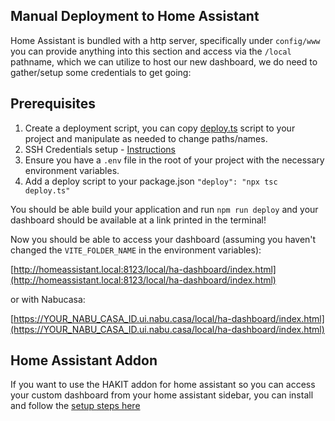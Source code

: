 

<Meta title="INTRODUCTION/Deploying/Manual Setup" />

## Manual Deployment to Home Assistant

Home Assistant is bundled with a http server, specifically under `config/www` you can provide anything into this section and access via the `/local` pathname, which we can utilize to host our new dashboard, we do need to gather/setup some credentials to get going:

## Prerequisites

1. Create a deployment script, you can copy [deploy.ts](https://github.com/shannonhochkins/ha-component-kit/blob/master/packages/create-hakit/template/scripts/deploy.ts) script to your project and manipulate as needed to change paths/names.
2. SSH Credentials setup - [Instructions](/docs/introduction-deploying-ssh-credentials--docs)
3. Ensure you have a `.env` file in the root of your project with the necessary environment variables.
4. Add a deploy script to your package.json `"deploy": "npx tsc deploy.ts"`


You should be able build your application and run `npm run deploy` and your dashboard should be available at a link printed in the terminal!

Now you should be able to access your dashboard (assuming you haven't changed the `VITE_FOLDER_NAME` in the environment variables):

[http://homeassistant.local:8123/local/ha-dashboard/index.html](http://homeassistant.local:8123/local/ha-dashboard/index.html)

or with Nabucasa:

[https://YOUR_NABU_CASA_ID.ui.nabu.casa/local/ha-dashboard/index.html](https://YOUR_NABU_CASA_ID.ui.nabu.casa/local/ha-dashboard/index.html)

## Home Assistant Addon

If you want to use the HAKIT addon for home assistant so you can access your custom dashboard from your home assistant sidebar, you can install and follow the [setup steps here](https://github.com/shannonhochkins/ha-component-kit/blob/master/ADDON.md)